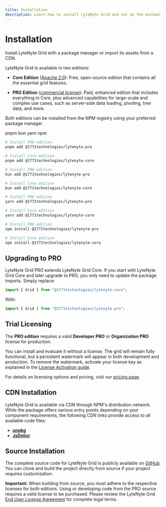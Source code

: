```yaml
---
title: Installation
description: Learn how to install LyteNyte Grid and set up the minimal necessary imports
---
```


# Installation

Install LyteNyte Grid with a package manager or import its assets from a CDN.

LyteNyte Grid is available in two editions:

- **Core Edition** ([Apache 2.0](https://www.apache.org/licenses/LICENSE-2.0)): Free, open-source edition that contains all the essential grid features.

- **PRO Edition** ([commercial license](https://www.1771technologies.com/eula)): Paid, enhanced edition that includes everything in Core, plus advanced
  capabilities for large-scale and complex use cases, such as server-side data loading, pivoting, tree data, and more.

Both editions can be installed from the NPM registry using your preferred package manager.

<TabRoot defaultValue="pnpm">
<TabList>
  <TabTrigger value="pnpm">pnpm</TabTrigger>
  <TabTrigger value="bun">bun</TabTrigger>
  <TabTrigger value="yarn">yarn</TabTrigger>
  <TabTrigger value="npm">npm</TabTrigger>
</TabList>

<TabContent value="pnpm">

```sh
# Install PRO edition
pnpm add @1771technologies/lytenyte-pro
```

<div className="text-[16px]" style={{ marginBottom: -20 }} />

```sh
# Install Core edition
pnpm add @1771technologies/lytenyte-core
```

</TabContent>

<TabContent value="bun">

```sh
# Install PRO edition
bun add @1771technologies/lytenyte-pro
```

<div className="text-[16px]" style={{ marginBottom: -20 }} />

```sh
# Install Core edition
bun add @1771technologies/lytenyte-core
```

</TabContent>

<TabContent value="yarn">

```sh
# Install PRO edition
yarn add @1771technologies/lytenyte-pro
```

<div className="text-[16px]" style={{ marginBottom: -20 }} />

```sh
# Install Core edition
yarn add @1771technologies/lytenyte-core
```

</TabContent>

<TabContent value="npm">

```sh
# Install PRO edition
npm install @1771technologies/lytenyte-pro
```

<div className="text-[16px]" style={{ marginBottom: -20 }} />

```sh
# Install Core edition
npm install @1771technologies/lytenyte-core
```

</TabContent>
</TabRoot>

## Upgrading to PRO

LyteNyte Grid PRO extends LyteNyte Grid Core. If you start with LyteNyte Grid Core and later
upgrade to PRO, you only need to update the package imports. Simply replace:

```ts
import { Grid } from "@1771technologies/lytenyte-core";
```

With:

```ts
import { Grid } from "@1771technologies/lytenyte-pro";
```

## Trial Licensing

The **PRO edition** requires a valid **Developer PRO** or **Organization PRO** license for production.

You can install and evaluate it without a license. The grid will remain fully functional,
but a persistent watermark will appear in both development and production.
To remove the watermark, activate your license key as explained in
the [License Activation guide](/docs/intro-license-activation).

For details on licensing options and pricing, visit our [pricing page](https://www.1771technologies.com/pricing).

## CDN Installation

LyteNyte Grid is available via CDN through NPM's distribution network. While the package offers various
entry points depending on your component requirements, the following CDN
links provide access to all available code files:

- [**unpkg**](https://app.unpkg.com/@1771technologies/lytenyte-pro/files/dist)
- [**JsDelivr**](https://cdn.jsdelivr.net/npm/@1771technologies/lytenyte-pro/dist/)

## Source Installation

The complete source code for LyteNyte Grid is publicly available on [GitHub](https://github.com/1771-Technologies/lytenyte).
You can clone and build the project directly from source if your project requires customization.

**Important:** When building from source, you must adhere to the respective licenses
for both editions. Using or developing code from the PRO source requires a valid license to be purchased.
Please review the LyteNyte Grid [End User License Agreement](/eula) for complete legal terms.
